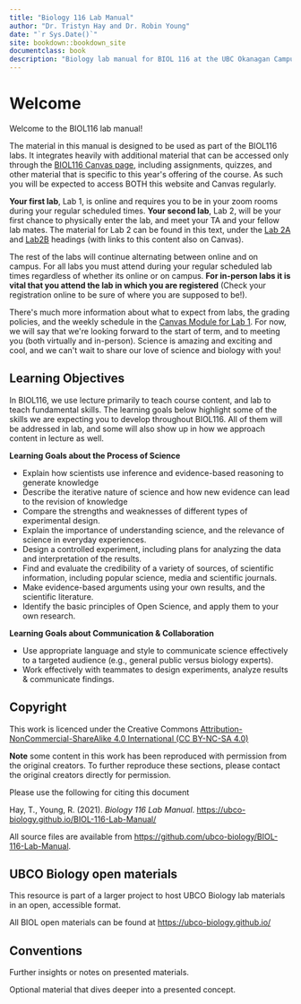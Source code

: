 ```yaml
--- 
title: "Biology 116 Lab Manual"
author: "Dr. Tristyn Hay and Dr. Robin Young"
date: "`r Sys.Date()`"
site: bookdown::bookdown_site
documentclass: book
description: "Biology lab manual for BIOL 116 at the UBC Okanagan Campus"
---
```


# Welcome {-}

Welcome to the BIOL116 lab manual!

The material in this manual is designed to be used as part of the BIOL116 labs. It integrates heavily with additional material that can be accessed only through the [BIOL116 Canvas page](https://canvas.ubc.ca/courses/94572), including assignments, quizzes, and other material that is specific to this year\'s offering of the course. As such you will be expected to access BOTH this website and Canvas regularly.

**Your first lab**, Lab 1, is online and requires you to be in your zoom rooms during your regular scheduled times. **Your second lab**, Lab 2, will be your first chance to physically enter the lab, and meet your TA and your fellow lab mates. The material for Lab 2 can be found in this text, under the [Lab 2A](https://ubco-biology.github.io/BIOL-116-Lab-Manual/the-process-of-science.html) and [Lab2B](https://ubco-biology.github.io/BIOL-116-Lab-Manual/research-project.html) headings (with links to this content also on Canvas).

The rest of the labs will continue alternating between online and on campus. For all labs you must attend during your regular scheduled lab times regardless of whether its online or on campus. **For in-person labs it is vital that you attend the lab in which you are registered** (Check your registration online to be sure of where you are supposed to be!).

There\'s much more information about what to expect from labs, the grading policies, and the weekly schedule in the [Canvas Module for Lab 1](https://canvas.ubc.ca). For now, we will say that we\'re looking forward to the start of term, and to meeting you (both virtually and in-person). Science is amazing and exciting and cool, and we can\'t wait to share our love of science and biology with you!

## Learning Objectives {-}

In BIOL116, we use lecture primarily to teach course content, and lab to teach fundamental skills. The learning goals below highlight some of the skills we are expecting you to develop throughout BIOL116. All of them will be addressed in lab, and some will also show up in how we approach content in lecture as well.

**Learning Goals about the Process of Science**

- Explain how scientists use inference and evidence-based reasoning to generate knowledge
- Describe the iterative nature of science and how new evidence can lead to the revision of knowledge 
- Compare the strengths and weaknesses of different types of experimental design.
- Explain the importance of understanding science, and the relevance of science in everyday experiences.
- Design a controlled experiment, including plans for analyzing the data and interpretation of the results.
- Find and evaluate the credibility of a variety of sources, of scientific information, including popular science, media and scientific journals.
- Make evidence-based arguments using your own results, and the scientific literature.
- Identify the basic principles of Open Science, and apply them to your own research.

**Learning Goals about Communication & Collaboration**

- Use appropriate language and style to communicate science effectively to a targeted audience (e.g., general public versus biology experts).
- Work effectively with teammates to design experiments, analyze results & communicate findings.

## Copyright {-}

This work is licenced under the Creative Commons [Attribution-NonCommercial-ShareAlike 4.0 International (CC BY-NC-SA 4.0)](https://creativecommons.org/licenses/by-nc-sa/4.0/)

**Note** some content in this work has been reproduced with permission from the original creators. To further reproduce these sections, please contact the original creators directly for permission.

Please use the following for citing this document

Hay, T., Young, R. (2021). *Biology 116 Lab Manual*. [https://ubco-biology.github.io/BIOL-116-Lab-Manual/](https://ubco-biology.github.io/BIOL-116-Lab-Manual/)

All source files are available from [https://github.com/ubco-biology/BIOL-116-Lab-Manual](https://github.com/ubco-biology/BIOL-116-Lab-Manual).

## UBCO Biology open materials {-}

This resource is part of a larger project to host UBCO Biology lab materials in an open, accessible format.

All BIOL open materials can be found at [https://ubco-biology.github.io/](https://ubco-biology.github.io/)

## Conventions {-}

<div class = "note">
Further insights or notes on presented materials.
</div>

<div class = "advanced">
Optional material that dives deeper into a presented concept.
</div>
